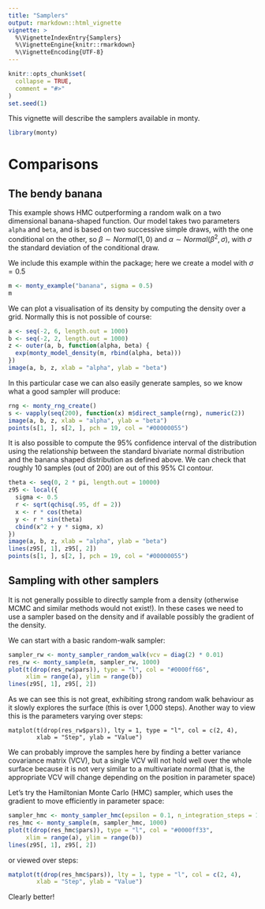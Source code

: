 ```yaml
---
title: "Samplers"
output: rmarkdown::html_vignette
vignette: >
  %\VignetteIndexEntry{Samplers}
  %\VignetteEngine{knitr::rmarkdown}
  %\VignetteEncoding{UTF-8}
---
```


```r
knitr::opts_chunk$set(
  collapse = TRUE,
  comment = "#>"
)
set.seed(1)
```

This vignette will describe the samplers available in monty.

```r
library(monty)
```

# Comparisons

## The bendy banana

This example shows HMC outperforming a random walk on a two dimensional banana-shaped function.  Our model takes two parameters `alpha` and `beta`, and is based on two successive simple draws, with the one conditional on the other, so $\beta \sim Normal(1,0)$ and $\alpha \sim Normal(\beta^2, \sigma)$, with $\sigma$ the standard deviation of the conditional draw.

We include this example within the package; here we create a model with $\sigma = 0.5$

```r
m <- monty_example("banana", sigma = 0.5)
m
```

We can plot a visualisation of its density by computing the density over a grid.  Normally this is not possible of course:

```r
a <- seq(-2, 6, length.out = 1000)
b <- seq(-2, 2, length.out = 1000)
z <- outer(a, b, function(alpha, beta) {
  exp(monty_model_density(m, rbind(alpha, beta)))
})
image(a, b, z, xlab = "alpha", ylab = "beta")
```

In this particular case we can also easily generate samples, so we know what a good sampler will produce:

```r
rng <- monty_rng_create()
s <- vapply(seq(200), function(x) m$direct_sample(rng), numeric(2))
image(a, b, z, xlab = "alpha", ylab = "beta")
points(s[1, ], s[2, ], pch = 19, col = "#00000055")
```

It is also possible to compute the 95% confidence interval of the distribution using the relationship between the standard bivariate normal distribution and the banana shaped distribution as defined above. We can check that roughly 10 samples (out of 200) are out of this 95% CI contour.

```r
theta <- seq(0, 2 * pi, length.out = 10000)
z95 <- local({
  sigma <- 0.5
  r <- sqrt(qchisq(.95, df = 2))
  x <- r * cos(theta)
  y <- r * sin(theta)
  cbind(x^2 + y * sigma, x)
})
image(a, b, z, xlab = "alpha", ylab = "beta")
lines(z95[, 1], z95[, 2])
points(s[1, ], s[2, ], pch = 19, col = "#00000055")
```

## Sampling with other samplers

It is not generally possible to directly sample from a density (otherwise MCMC and similar methods would not exist!).  In these cases we need to use a sampler based on the density and if available possibly the gradient of the density.

We can start with a basic random-walk sampler:

```r
sampler_rw <- monty_sampler_random_walk(vcv = diag(2) * 0.01)
res_rw <- monty_sample(m, sampler_rw, 1000)
plot(t(drop(res_rw$pars)), type = "l", col = "#0000ff66",
     xlim = range(a), ylim = range(b))
lines(z95[, 1], z95[, 2])
```

As we can see this is not great, exhibiting strong random walk behaviour as it slowly explores the surface (this is over 1,000 steps).  Another way to view this is the parameters varying over steps:

```
matplot(t(drop(res_rw$pars)), lty = 1, type = "l", col = c(2, 4),
        xlab = "Step", ylab = "Value")
```

We can probably improve the samples here by finding a better variance covariance matrix (VCV), but a single VCV will not hold well over the whole surface because it is not very similar to a multivariate normal (that is, the appropriate VCV will change depending on the position in parameter space)

Let's try the Hamiltonian Monte Carlo (HMC) sampler, which uses the gradient to move efficiently in parameter space:

```r
sampler_hmc <- monty_sampler_hmc(epsilon = 0.1, n_integration_steps = 10)
res_hmc <- monty_sample(m, sampler_hmc, 1000)
plot(t(drop(res_hmc$pars)), type = "l", col = "#0000ff33",
     xlim = range(a), ylim = range(b))
lines(z95[, 1], z95[, 2])
```

or viewed over steps:

```r
matplot(t(drop(res_hmc$pars)), lty = 1, type = "l", col = c(2, 4),
        xlab = "Step", ylab = "Value")
```

Clearly better!
